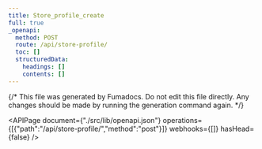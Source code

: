 ```yaml
---
title: Store_profile_create
full: true
_openapi:
  method: POST
  route: /api/store-profile/
  toc: []
  structuredData:
    headings: []
    contents: []
---
```

{/* This file was generated by Fumadocs. Do not edit this file directly. Any changes should be made by running the generation command again. */\}

<APIPage document={"./src/lib/openapi.json"} operations={[{"path":"/api/store-profile/","method":"post"}]} webhooks={[]} hasHead={false} />
